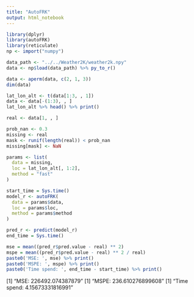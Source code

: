 ```yaml
---
title: "AutoFRK"
output: html_notebook
---
```


```r
library(dplyr)
library(autoFRK)
library(reticulate)
np <- import("numpy")
```

```r
data_path <- "../../Weather2K/weather2k.npy"
data <- np$load(data_path) %>% py_to_r()

data <- aperm(data, c(2, 1, 3))
dim(data)
```

```r
lat_lon_alt <- t(data[1:3, , 1])
data <- data[-(1:3), , ]
lat_lon_alt %>% head() %>% print()
```

```r
real <- data[1, , ]

prob_nan <- 0.3
missing <- real
mask <- runif(length(real)) < prob_nan
missing[mask] <- NaN
```

```r
params <- list(
  data = missing,
  loc = lat_lon_alt[, 1:2],
  method = "fast"
)
```

```r
start_time = Sys.time()
model_r <- autoFRK(
  data = params$data,
  loc = params$loc,
  method = params$method
)

pred_r <- predict(model_r)
end_time = Sys.time()
```

```r
mse = mean((pred_r$pred.value - real) ** 2)
mspe = mean((pred_r$pred.value - real) ** 2 / real)
paste0('MSE: ', mse) %>% print()
paste0('MSPE: ', mspe) %>% print()
paste0('Time spend: ', end_time - start_time) %>% print()
```
[1] "MSE: 226492.074387879"
[1] "MSPE: 236.610276899608"
[1] "Time spend: 4.15673331816991"

